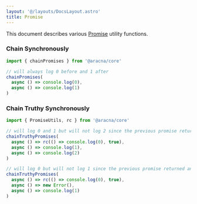 ```yaml
---
layout: '@/layouts/DocsLayout.astro'
title: Promise
---
```


This document describes various [Promise](https://developer.mozilla.org/en-US/docs/Web/JavaScript/Reference/Global_Objects/Promise) utility functions.

### Chain Synchronously

```ts
import { chainPromises } from '@aracna/core'

// will always log 0 before and 1 after
chainPromises(
  async () => console.log(0),
  async () => console.log(1)
)
```

### Chain Truthy Synchronously

```ts
import { PromiseUtils, rc } from '@aracna/core'

// will log 0 and 1 but will not log 2 since the previous promise returned a falsy value
chainTruthyPromises(
  async () => rc(() => console.log(0), true),
  async () => console.log(1),
  async () => console.log(2)
)

// will log 0 but will not log 1 since the previous promise returned an Error
chainTruthyPromises(
  async () => rc(() => console.log(0), true),
  async () => new Error(),
  async () => console.log(1)
)
```

